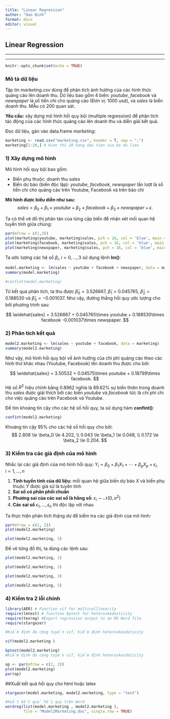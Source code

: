 ```yaml
---
title: "Linear Regression"
author: "Dao Binh"
format: docx
editor: visual
---
```


## Linear Regression

------------------------------------------------------------------------

------------------------------------------------------------------------

```r
knitr::opts_chunk$set(echo = TRUE)
```

### Mô tả dữ liệu

Tập tin *marketing.csv* dùng để phân tích ảnh hưởng của các hình thức quảng cáo lên doanh thu. Dữ liệu bao gồm 4 biến: $youtube$, $facebook$ và $newspaper$ là số tiền chi cho quảng cáo (Đơn vị: $1000$ usd), và $sales$ là biến doanh thu. MẪu có $200$ quan sát.

**Yêu cầu:** xây dựng mô hình hồi quy bội (multiple regression) để phân tích tác động của các hình thức quảng cáo lên doanh thu và diễn giải kết quả.

Đọc dữ liệu, gán vào data.frame *marketing*:

```r
marketing <- read.csv("marketing.csv", header = T, sep = ";")
marketing[1:20,] # Hien thi 20 hang dau tien cua bo du lieu 
```

### 1) Xây dựng mô hình

Mô hình hồi quy bội bao gồm:

-   Biến phụ thuộc: doanh thu $sales$
-   Biến dư báo (biến độc lập): $youtube$, $facebook$, $newspaper$ lần lượt là số tiền chi cho quảng cáo trên Youtube, Facebook và trên báo chí

**Mô hình được biểu diễn như sau:** $$
sales = \beta_0 + \beta_1\times youtube + \beta_2\times facebook + \beta_3\times newspaper + \epsilon. 
$$

Ta có thể vẽ đồ thị phân tán của từng cặp biến để nhận xét mối quan hệ tuyến tính giữa chúng:

```r
par(mfrow = c(1,3))
plot(marketing$youtube, marketing$sales, pch = 16, col = 'blue', main = "Youtube vs Sales")
plot(marketing$facebook, marketing$sales, pch = 16, col = 'blue', main = "Facebook vs Sales")
plot(marketing$newspaper, marketing$sales, pch = 16, col = 'blue', main = "Newspaper vs Sales")
```

Ta ước lượng các hệ số $\beta_i$, $i=0,\ldots,3$ sử dụng lệnh **lm()**:

```r
model.marketing <- lm(sales ~ youtube + facebook + newspaper, data = marketing)
summary(model.marketing)
```

```r
#confint(model.marketing)
```

Từ kết quả phân tích, ta thu được $\hat \beta_0 = 3.526667$, $\hat\beta_1 = 0.045765$, $\hat\beta_2 = 0.188530$ và $\hat\beta_3 = -0.001037$. Như vậy, đường thẳng hồi quy ước lượng cho bởi phương trình sau:

$$
\widehat{sales} = 3.526667 + 0.045765\times youtube + 0.188530\times facebook -0.001037\times newspaper.
$$

### 2) Phân tích kết quả

```r
model2.marketing <- lm(sales ~ youtube + facebook, data = marketing)
summary(model2.marketing) 
```

Như vậy, mô hình hồi quy bội về ảnh hưởng của chi phí quảng cáo theo các hình thứ khác nhau (Youtube, Facebook) lên doanh thu được cho bởi:

$$
\widehat{sales} = 3.50532 + 0.04575\times youtube + 0.18799\times facebook.
$$ Hệ số $R^2$ hiệu chỉnh bằng $0.8962$ nghĩa là $89.62\%$ sự biến thiên trong doanh thu $sales$ được giải thích bởi các biến $youtube$ và $facebook$ tức là chi phí chi cho việc quảng cáo trên Facebook và Youtube.

Đề tìm khoảng tin cậy cho các hệ số hồi quy, ta sử dụng hàm **confint()**:

```r
confint(model2.marketing)
```

Khoảng tin cậy $95\%$ cho các hệ số hồi quy cho bởi: $$
2.808 \le \beta_0 \le 4.202, \\
0.043 \le \beta_1 \le 0.048, \\
0.172 \le \beta_2 \le 0.204.
$$

### 3) Kiểm tra các giả định của mô hình

Nhắc lại các giả định của mô hình hồi quy: $Y_i = \beta_0 + \beta_1X_1 + \cdots + \beta_pX_p + \epsilon_i,\quad i = 1,\ldots, n$

1)  **Tính tuyến tính của dữ liệu:** mối quan hệ giữa biến dự báo $X$ và biến phụ thuộc $Y$ được giả sử là tuyến tính
2)  **Sai số có phân phối chuẩn**
3)  **Phương sai của các sai số là hằng số:** $\epsilon_i \sim \mathcal{N}(0, \sigma^2)$
4)  **Các sai số** $\epsilon_1, \ldots, \epsilon_n$ thì độc lập với nhau

Ta thực hiện phân tích thặng dư để kiểm tra các giả định của mô hình:

```r
par(mfrow = c(2, 2))
plot(model2.marketing)
```

```r
plot(model2.marketing, 5)
```

Để vẽ từng đồ thị, ta dùng các lệnh sau:

```r
plot(model2.marketing, 1)
```

```r
plot(model2.marketing, 2)
```

```r
plot(model2.marketing, 3)
```

```r
plot(model2.marketing, 5)
```

### 4) Kiểm tra 2 lỗi chính

```r

library(AER) # Function vif for multicollinearity
require(lmtest) # function bptest for heteroskedasticity
require(texreg) #Export regression output to an MS Word file
require(stargazer)

```

```r
#Kiểm định đa cộng tuyến vif, kiểm định heteroskesdaticity

vif(model2.marketing )

bptest(model2.marketing)
#Kiểm định đa cộng tuyến vif, kiểm định heteroskesdaticity
```

```r

op <- par(mfrow = c(2, 2))
plot(model2.marketing)
par(op)


```

##Xuất kết quả hồi quy cho html hoặc latex

```r
stargazer(model.marketing, model2.marketing, type = "text")

#Xuất kết quả hồi quy trên Word
wordreg(list(model.marketing , model2.marketing ), 
        file = "Model2Marketing.doc", single.row = TRUE)

```
